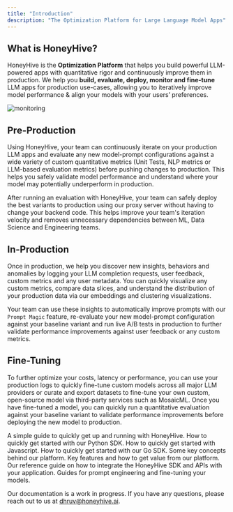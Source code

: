 ```yaml
---
title: "Introduction"
description: "The Optimization Platform for Large Language Model Apps"
---
```


## What is HoneyHive?

HoneyHive is the **Optimization Platform** that helps you build powerful LLM-powered apps with quantitative rigor and continuously improve them in production. We help you **build, evaluate, deploy, monitor and fine-tune** LLM apps for production use-cases, allowing you to iteratively improve model performance & align your models with your users’ preferences.

![monitoring](/images/monitoring.png)

## Pre-Production

Using HoneyHive, your team can continuously iterate on your production LLM apps and evaluate any new model-prompt configurations against a wide variety of custom quantitative metrics (Unit Tests, NLP metrics or LLM-based evaluation metrics) before pushing changes to production. This helps you safely validate model performance and understand where your model may potentially underperform in production. 

After running an evaluation with HoneyHive, your team can safely deploy the best variants to production using our proxy server without having to change your backend code. This helps improve your team's iteration velocity and removes unnecessary dependencies between ML, Data Science and Engineering teams.

## In-Production

Once in production, we help you discover new insights, behaviors and anomalies by logging your LLM completion requests, user feedback, custom metrics and any user metadata. You can quickly visualize any custom metrics, compare data slices, and understand the distribution of your production data via our embeddings and clustering visualizations.

Your team can use these insights to automatically improve prompts with our `Prompt Magic` feature, re-evaluate your new model-prompt configuration against your baseline variant and run live A/B tests in production to further validate performance improvements against user feedback or any custom metrics.

## Fine-Tuning

To further optimize your costs, latency or performance, you can use your production logs to quickly fine-tune custom models across all major LLM providers or curate and export datasets to fine-tune your own custom, open-source model via third-party services such as MosaicML. Once you have fine-tuned a model, you can quickly run a quantitative evaluation against your baseline variant to validate performance improvements before deploying the new model to production.

<CardGroup>
  <Card title="Getting Started" icon="rectangle-terminal" href="/getting-started">
    A simple guide to quickly get up and running with HoneyHive.
  </Card>
  <Card title="Python Quickstart" icon="rectangle-terminal" href="/python-quickstart">
    How to quickly get started with our Python SDK.
  </Card>
  <Card title="Javascript Quickstart" icon="rectangle-terminal" href="/js-quickstart">
    How to quickly get started with Javascript.
  </Card>
  <Card title="Go Quickstart" icon="rectangle-terminal" href="/go-quickstart">
    How to quickly get started with our Go SDK.
  </Card>
  <Card title="Concepts" icon="sliders" href="/concepts">
    Some key concepts behind our platform.
  </Card>
  <Card title="Core Capabilities" icon="ellipsis" href="/features">
    Key features and how to get value from our platform.
  </Card>
  <Card title="API Reference Guide" icon="heading" href="/api-reference/authentication">
    Our reference guide on how to integrate the HoneyHive SDK and APIs with your application.
  </Card>
  <Card title="Prompt Engineering and Fine-Tuning Guides" icon="heading" href="/resources">
    Guides for prompt engineering and fine-tuning your models.
  </Card>
</CardGroup>

<Note>Our documentation is a work in progress. If you have any questions, please reach out to us at [dhruv@honeyhive.ai](mailto:dhruv@honeyhive.ai).</Note>

